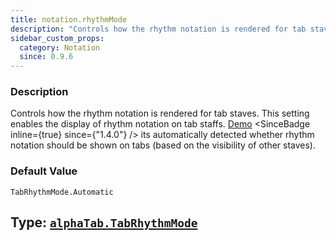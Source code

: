 ```yaml
---
title: notation.rhythmMode
description: "Controls how the rhythm notation is rendered for tab staves."
sidebar_custom_props:
  category: Notation
  since: 0.9.6
---
```




<SettingsHeader />

### Description
Controls how the rhythm notation is rendered for tab staves. This setting enables the display of rhythm notation on tab staffs. [Demo](/docs/showcase/guitar-tabs)
<SinceBadge inline={true} since={"1.4.0"} /> its automatically detected whether rhythm notation should be shown on tabs (based on the visibility of other staves).


### Default Value

`TabRhythmMode.Automatic`

## Type: [`alphaTab.TabRhythmMode`](/docs/reference/types/tabrhythmmode.mdx)


<TabRhythmModeDocs />